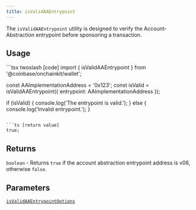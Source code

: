 ```yaml
---
title: isValidAAEntrypoint
---
```



The `isValidAAEntrypoint` utility is designed to verify the Account-Abstraction entrypoint before sponsoring a transaction.

## Usage

<CodeGroup>
```tsx twoslash [code]
import { isValidAAEntrypoint } from '@coinbase/onchainkit/wallet';

const AAImplementationAddress = '0x123';
const isValid = isValidAAEntrypoint({ entrypoint: AAImplementationAddress });

if (isValid) {
  console.log('The entrypoint is valid.');
} else {
  console.log('Invalid entrypoint.');
}
```

```ts [return value]
true;
```
</CodeGroup>

## Returns

`boolean` - Returns `true` if the account abstraction entrypoint address is v06, otherwise `false`.

## Parameters

[`isValidAAEntrypointOptions`](/onchainkit/wallet/types#isvalidaaentrypointoptions)
